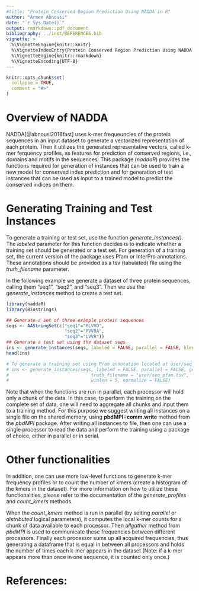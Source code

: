 ```yaml
---
#title: "Protein Conserved Region Prediction Using NADDA in R"
author: "Armen Abnousi"
date: "`r Sys.Date()`"
output: rmarkdown::pdf_document
bibliography: ../inst/REFERENCES.bib
vignette: >
  %\VignetteEngine{knitr::knitr}
  %\VignetteIndexEntry{Protein Conserved Region Prediction Using NADDA in R}
  %\VignetteEngine{knitr::rmarkdown}
  %\VignetteEncoding{UTF-8}
---
```


```r
knitr::opts_chunk$set(
  collapse = TRUE,
  comment = "#>"
)
```

# Overview of NADDA
NADDA[@abnousi2016fast] uses k-mer frequeuncies of the protein sequences in an input dataset to generate a vectorized representation of each protein. Then it utilizes the generated representative vectors, called k-mer ferquency profiles, as features for prediction of conserved regions, i.e., domains and motifs in the sequences. This package (*naddaR*) provides the functions required for generation of instances that can be used to train a new model for conserved index prediction and for generation of test instances that can be used as input to a trained model to predict the conserved indices on them.

# Generating Training and Test Instances
To generate a training or test set, use the function *generate_instances()*. The *labeled* parameter for this function decides is to indicate whether a training set should be generated or a test set. For generation of a training set, the current version of the package uses Pfam or InterPro annotations. These annotations should be provided as a tsv (tabulated) file using the *truth_filename* parameter.

In the following example we generate a dataset of three protein sequences, calling them "seq1", "seq2", and "seq3". Then we use the *generate_instances* method to create a test set.

```r
library(naddaR)
library(Biostrings)
```
```r
## Generate a set of three example protein sequences
seqs <- AAStringSet(c("seq1"="MLVVD",
                      "seq2"="PVVRA",
                      "seq3"="LVVR"))
## Generate a test set using the dataset seqs
ins <- generate_instances(seqs, labeled = FALSE, parallel = FALSE, klen = 3, impute = TRUE, winlen = 5, normalize = FALSE)
head(ins)

# To generate a training set using Pfam annotation located at user/seq_pfam.tsv the following command can be used.
# ins <- generate_instances(seqs, labeled = FALSE, parallel = FALSE, groundtruth = "Pfam", 
#                               truth_filename = "user/seq_pfam.tsv",  klen = 3, impute = TRUE, 
#                               winlen = 5, normalize = FALSE)
```
Note that when the functions are run in parallel, each processor will hold only a chunk of the data. In this case, to perform the
training on the complete set of data, one will need to aggregate all chunks and input them to a training method. For this purpose we
suggest writing all instances on a single file on the shared memory, using **pbdMPI::comm.write** method from the *pbdMPI* package. After writing all instances to file, then one can use a single processor to read the data and perform the training using a package of choice, either in parallel or in serial.

# Other functionalities
In addition, one can use more low-level functions to generate k-mer frequency profiles or to count the number of kmers (create a histogram of the kmers in the dataset). For more information on how to utilize these functionalities, please refer to the documentation of the *generate_profiles* and *count_kmers* methods.

When the *count_kmers* method is run in parallel (by setting *parallel* or *distributed* logical parameters), it computes the local k-mer counts for a chunk of data available to each processor. Then *allgather* method from *pbdMPI* is used to communicate these frequencies between different processors. Finally each processor sums up all acquired frequencies, thus generating a dataframe that is equal in between all processors and holds the number of times each k-mer appears in the dataset (Note: if a k-mer appears more than once in one sequence, it is counted only once.)

# References:
